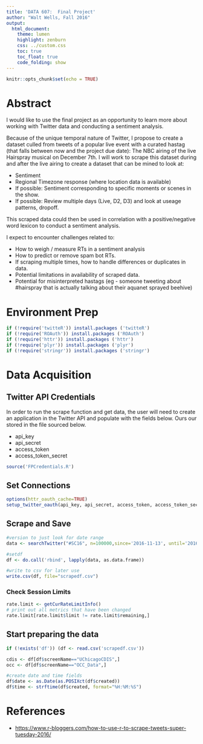 ```yaml
---
title: 'DATA 607:  Final Project'
author: "Walt Wells, Fall 2016"
output:
  html_document:
    theme: lumen
    highlight: zenburn
    css: ../custom.css
    toc: true
    toc_float: true
    code_folding: show
---
```


```r
knitr::opts_chunk$set(echo = TRUE)
```

# Abstract

I would like to use the final project as an opportunity to learn more about working with Twitter data and conducting a sentiment analysis.   

Because of the unique temporal nature of Twitter, I propose to create a dataset culled from tweets of a popular live event with a curated hastag (that falls between now and the project due date):   The NBC airing of the live Hairspray musical on December 7th.  I will work to scrape this dataset during and after the live airing to create a dataset that can be mined to look at:

* Sentiment
* Regional Timezone response (where location data is available)
* If possible:  Sentiment corresponding to specific moments or scenes in the show. 
* If possible:  Review multiple days (Live, D2, D3) and look at useage patterns, dropoff.  

This scraped data could then be used in correlation with a positive/negative word lexicon to conduct a sentiment analysis. 

I expect to encounter challenges related to:

* How to weigh / measure RTs in a sentiment analysis
* How to predict or remove spam bot RTs.  
* If scraping multiple times, how to handle differences or duplicates in data.  
* Potential limitations in availability of scraped data. 
* Potential for misinterpreted hastags (eg - someone tweeting about #hairspray that is actually talking about their aquanet sprayed beehive)

# Environment Prep

```r
if (!require('twitteR')) install.packages ('twitteR')
if (!require('ROAuth')) install.packages ('ROAuth')
if (!require('httr')) install.packages ('httr')
if (!require('plyr')) install.packages ('plyr')
if (!require('stringr')) install.packages ('stringr')
```

# Data Acquisition

## Twitter API Credentials

In order to run the scrape function and get data, the user will need to create an application in the Twitter API and populate with the fields below.  Ours our stored in the file sourced below.  

* api_key
* api_secret
* access_token
* access_token_secret

```r
source('FPCredentials.R')
```

## Set Connections

```r
options(httr_oauth_cache=TRUE)
setup_twitter_oauth(api_key, api_secret, access_token, access_token_secret)
```

## Scrape and Save

```r
#version to just look for date range
data <- searchTwitter("#SC16", n=100000,since='2016-11-13', until='2016-11-18',lang="en", resultType="recent")

#setdf
df <- do.call('rbind', lapply(data, as.data.frame))

#write to csv for later use
write.csv(df, file="scrapedf.csv")
```

### Check Session Limits

```r
rate.limit <- getCurRateLimitInfo()
# print out all metrics that have been changed
rate.limit[rate.limit$limit != rate.limit$remaining,]
```

## Start preparing the data

```r
if (!exists('df')) (df <- read.csv('scrapedf.csv'))

cdis <- df[df$screenName=="UChicagoCDIS",]
occ <- df[df$screenName=="OCC_Data",]

#create date and time fields
df$date <- as.Date(as.POSIXct(df$created))
df$time <- strftime(df$created, format="%H:%M:%S")
```



# References 

* [https://www.r-bloggers.com/how-to-use-r-to-scrape-tweets-super-tuesday-2016/](https://www.r-bloggers.com/how-to-use-r-to-scrape-tweets-super-tuesday-2016/)


